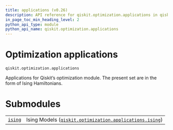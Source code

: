```yaml
---
title: applications (v0.26)
description: API reference for qiskit.optimization.applications in qiskit v0.26
in_page_toc_min_heading_level: 2
python_api_type: module
python_api_name: qiskit.optimization.applications
---
```


<span id="module-qiskit.optimization.applications" />

<span id="qiskit-optimization-applications" />

<span id="optimization-applications-qiskit-optimization-applications" />

# Optimization applications

`qiskit.optimization.applications`

Applications for Qiskit’s optimization module. The present set are in the form of Ising Hamiltonians.

# Submodules

|                                                                                                                                          |                                                                                                                                                                                          |
| ---------------------------------------------------------------------------------------------------------------------------------------- | ---------------------------------------------------------------------------------------------------------------------------------------------------------------------------------------- |
| [`ising`](qiskit.optimization.applications.ising#module-qiskit.optimization.applications.ising "qiskit.optimization.applications.ising") | Ising Models ([`qiskit.optimization.applications.ising`](qiskit.optimization.applications.ising#module-qiskit.optimization.applications.ising "qiskit.optimization.applications.ising")) |

